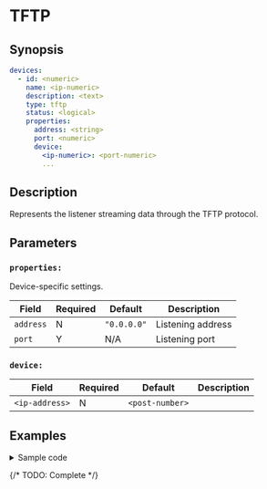 
# TFTP

## Synopsis

```yaml {5}
devices:
  - id: <numeric>
    name: <ip-numeric>
    description: <text>
    type: tftp
    status: <logical>
    properties:
      address: <string>
      port: <numeric>
      device:
        <ip-numeric>: <port-numeric>
        ...
```

## Description

Represents the listener streaming data through the TFTP protocol.

## Parameters

<BasicConfig />

### `properties:`

Device-specific settings.

|Field|Required|Default|Description|
|---|---|---|---|
|`address`|N|`"0.0.0.0"`|Listening address|
|`port`|Y|N/A|Listening port|

### `device:`

|Field|Required|Default|Description|
|---|---|---|---|
|`<ip-address>`|N|`<post-number>`||

## Examples

<details>
<summary>Sample code</summary>
```yaml
devices:
  - id: 386457759
    name: 127.0.0.1
    description: tftp
    type: tftp
    status: false
    properties:
      address: "0.0.0.0"
      port: 0
      device:
        127.0.0.1: 6942
        1.2.3.4: 5683
```
</details>

{/* TODO: Complete */}